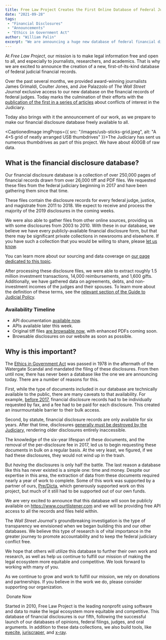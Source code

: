```yaml
---
title: Free Law Project Creates the First Online Database of Federal Judicial Financial Disclosures
date: "2021-09-28"
tags:
 - "Financial Disclosures"
 - "Announcements"
 - "Ethics in Government Act"
author: "William Palin"
excerpt: "We are announcing a huge new database of federal financial disclosures. The first of its kind since the disclosures were mandated more than 40 years ago."
---
```


<p class="lead">At <em>Free Law Project</em>, our mission is to make legal information free and open to all, and especially to journalists, researchers, and academics. That is why we are excited to announce the creation of a new, first-of-its-kind database of federal judicial financial records.
</p>

Over the past several months, we provided award-winning journalists James Grimaldi, Coulter Jones, and Joe Palazzolo of *The Wall Street Journal* exclusive access to our new database on the financial records of federal judges. Today marks the culmination of their efforts with the [publication of the first in a series of articles][wsj] about conflicts of interest in the Judiciary.

Today also brings with it the announcement of our work, as we prepare to make our financial disclosure database freely available to all.

[wsj]: https://www.wsj.com/articles/131-federal-judges-broke-the-law-by-hearing-cases-where-they-had-a-financial-interest-11632834421?st=wm0bzo39zzjts1v&reflink=desktopwebshare_permalink

<CaptionedImage imgProps={{
  src: "/images/usb-sticks-grid.jpeg",
  alt: "A 4×5 grid of neatly arranged USB thumbdrives"
}}>The Judiciary has sent us numerous thumbdrives as part of this project. We have about 400GB of raw data.</CaptionedImage>

## What is the financial disclosure database?

Our financial disclosure database is a collection of over 250,000 pages of financial records drawn from over 26,000 tiff and PDF files. We requested these files from the federal judiciary beginning in 2017 and have been gathering them since that time.

These files contain the disclosure records for every federal judge, justice, and magistrate from 2011 to 2018. We expect to receive and process the majority of the 2019 disclosures in the coming weeks.

We were also able to gather files from other online sources, providing us with some disclosures from 2003 to 2010. With these in our database, we believe we have every publicly-available financial disclosure form, but that there may be significant private collections in newsrooms and elsewhere. If you have such a collection that you would be willing to share, please [let us know][c].

You can learn more about our sourcing and data coverage on [our page dedicated to this topic][coverage].

After processing these disclosure files, we were able to extract roughly 1.5 million investment transactions, 14,000 reimbursements, and 1,600 gifts. Additionally, we have gathered data on agreements, debts, and non-investment incomes of the judges and their spouses. To learn more about the definition of these terms, see the [relevant section of the Guide to Judicial Policy][guide].

[c]: /contact/
[guide]: https://www.uscourts.gov/sites/default/files/guide-vol02d.pdf#page=4
[coverage]: https://www.courtlistener.com/coverage/financial-disclosures/

<RightInfoBox>
<h3 className={"mb-1"}>Availability Timeline</h3>
  <ul>
    <li>API documentation <a href="https://www.courtlistener.com/api/rest-info/#financialdisclosure-endpoint
">available now</a>.</li>
    <li>APIs available later this week.</li>
    <li>Original tiff files <a href="https://com-courtlistener-storage.s3-us-west-2.amazonaws.com/list.html?prefix=financial-disclosures/">are browsable now</a>, with enhanced PDFs coming soon.</li>
    <li>Browsable disclosures on our website as soon as possible.</li>
  </ul>
</RightInfoBox>

## Why is this important?

The [Ethics in Government Act][eiga] was passed in 1978 in the aftermath of the Watergate Scandal and mandated the filing of these disclosures. From then until now, there has never been a database like the one we are announcing today. There are a number of reasons for this.

First, while the type of documents included in our database are technically available to the public, there are many caveats to that availability. For example, [before 2017][jc], financial disclosure records had to be individually requested by fax, and a fee had to be paid for each disclosure. This created an insurmountable barrier to their bulk access.

Second, by statute, financial disclosure records are only available for six years. After that time, disclosures [generally must be destroyed by the Judiciary][destroy], rendering older disclosures entirely inaccessible.

The knowledge of the six-year lifespan of these documents, and the removal of the per-disclosure fee in 2017, led us to begin requesting these documents in bulk on a regular basis. At the very least, we figured, if we had these disclosures, they would not wind up in the trash.

But *having* the disclosures is only half the battle. The last reason a database like this has never existed is a simple one: time and money. Despite our expertise in this area, the extraction of data from these documents required nearly a year of work to complete. Some of this work was supported by a partner of ours, [Pre/Dicta][pd], which generously supported work on this project, but much of it still had to be supported out of our own funds.

[eiga]: https://www.govtrack.us/congress/bills/95/s555
[jc]: https://www.uscourts.gov/sites/default/files/2017-03_0.pdf#page=12
[destroy]: https://www.law.cornell.edu/uscode/text/5a/compiledact-95-521/title-I/section-105
[pd]: https://www.predicta.com/

We are very excited to announce that this database will soon be publicly available on <https://www.courtlistener.com> and we will be providing free API access to all the records and files held within.

The *Wall Street Journal's* groundbreaking investigation is the type of transparency we envisioned when we began building this and our other databases. We believe this type of research is of vital importance in the greater journey to promote accountability and to keep the federal judiciary conflict free.

We hope that others will utilize this database to further their own work and research, as well as help us continue to fulfill our mission of making the legal ecosystem more equitable and competitive. We look forward to working with many of you.

As we continue to grow and work to fulfill our mission, we rely on donations and partnerships. If you believe in the work we do, please consider supporting our organization.

<p class="text-center">
  <RedButton href="https://www.courtlistener.com/donate/?referrer=fds-announcement" size="lg" extraClasses="inline-flex">
    <HeartIcon className="flex-shrink-0 h-5 w-5" aria-hidden="true"/>&nbsp;Donate Now
  </RedButton>
</p>

<AlertBox>
  <p>Started in 2010, Free Law Project is the leading nonprofit using software and data to make the legal ecosystem more equitable and competitive. This database of financial disclosures is our fifth, following the successful launch of our databases of opinions, federal filings, judges, and oral arguments. In addition to these data collections, we also build tools, like <a href="/projects/eyecite">eyecite</a>, <a href="/projects/juriscraper/">juriscraper</a>, and <a href="/projects/x-ray/">x-ray</a>.</p>
</AlertBox>
